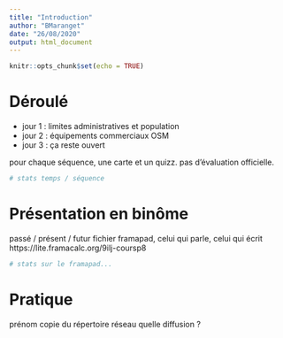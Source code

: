 ```yaml
---
title: "Introduction"
author: "BMaranget"
date: "26/08/2020"
output: html_document
---
```


```r
knitr::opts_chunk$set(echo = TRUE)
```

# Déroulé

- jour 1 : limites administratives et population
- jour 2 : équipements commerciaux OSM
- jour 3 : ça reste ouvert

pour chaque séquence, une carte et un quizz. pas d'évaluation officielle.


```r
# stats temps / séquence
```

# Présentation en binôme

passé / présent / futur
fichier framapad, celui qui parle, celui qui écrit
https://lite.framacalc.org/9ilj-coursp8

```r
# stats sur le framapad...
```


# Pratique

prénom
copie du répertoire réseau
quelle diffusion ?
